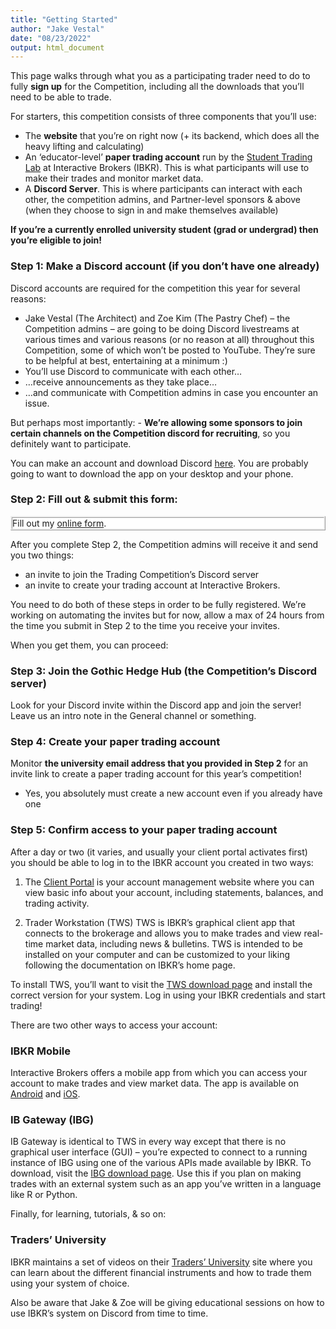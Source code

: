 ```yaml
---
title: "Getting Started"
author: "Jake Vestal"
date: "08/23/2022"
output: html_document
---
```


This page walks through what you as a participating trader need to do to fully 
**sign up** for the Competition, including all the downloads that you'll need to 
be able to trade.

For starters, this competition consists of three components that you'll use:

- The **website** that you're on right now (+ its backend, which does all the 
  heavy lifting and calculating)
- An 'educator-level' **paper trading account** run by the [Student Trading
  Lab](https://www.interactivebrokers.com/en/accounts/educator.php) at
  Interactive Brokers (IBKR). This is what participants will use to make their 
  trades and monitor market data.
- A **Discord Server**. This is where participants can interact with each other,
  the competition admins, and Partner-level sponsors & above (when they choose 
  to sign in and make themselves available)
  
**If you're a currently enrolled university student (grad or undergrad) then 
you're eligible to join!**

### Step 1: Make a Discord account (if you don't have one already)
Discord accounts are required for the competition this year for several reasons:

 - Jake Vestal (The Architect) and Zoe Kim (The Pastry Chef) -- the Competition 
 admins -- are going to be doing Discord livestreams at various times and 
 various reasons (or no reason at all) throughout this Competition, some of 
 which won't be posted to YouTube. They're sure to be helpful at best, 
 entertaining at a minimum :)
 - You'll use Discord to communicate with each other...
 - ...receive announcements as they take place...
 - ...and communicate with Competition admins in case you encounter an issue.
 
But perhaps most importantly:
 - **We're allowing some sponsors to join certain channels on the Competition 
 discord for recruiting**, so you definitely want to participate.

You can make an account and download Discord [here](https://discord.com/). You 
are probably going to want to download the app on your desktop and your phone.

### Step 2: Fill out & submit this form:
<div id="wufoo-div" style="background-color:#fff;border-style:ridge;">
<div id="wufoo-q7j67ol08e8luq" style => Fill out my <a href="https://dukefinance.wufoo.com/forms/q7j67ol08e8luq">online form</a>. </div> <script type="text/javascript"> var q7j67ol08e8luq; (function(d, t) { var s = d.createElement(t), options = { 'userName':'dukefinance', 'formHash':'q7j67ol08e8luq', 'autoResize':true, 'height':'866', 'async':true, 'host':'wufoo.com', 'header':'show', 'ssl':true }; s.src = ('https:' == d.location.protocol ?'https://':'http://') + 'secure.wufoo.com/scripts/embed/form.js'; s.onload = s.onreadystatechange = function() { var rs = this.readyState; if (rs) if (rs != 'complete') if (rs != 'loaded') return; try { q7j67ol08e8luq = new WufooForm(); q7j67ol08e8luq.initialize(options); q7j67ol08e8luq.display(); } catch (e) { } }; var scr = d.getElementsByTagName(t)[0], par = scr.parentNode; par.insertBefore(s, scr); })(document, 'script'); </script></div>

After you complete Step 2, the Competition admins will receive it and send you two things:

  - an invite to join the Trading Competition's Discord server 
  - an invite to create your trading account at Interactive Brokers. 
  
You need to do both of these steps in order to be fully registered. We're 
working on automating the invites but for now, allow a max of 24 hours from the 
time you submit in Step 2 to the time you receive your invites.

When you get them, you can proceed:

### Step 3: Join the Gothic Hedge Hub (the Competition's Discord server)
Look for your Discord invite within the Discord app and join the server! Leave
us an intro note in the General channel or something.

### Step 4: Create your paper trading account
Monitor **the university email address that you provided in Step 2** for an 
invite link to create a paper trading account for this year's competition!

  - Yes, you absolutely must create a new account even if you already have one
  
### Step 5: Confirm access to your paper trading account
After a day or two (it varies, and usually your client portal activates first) 
you should be able to log in to the IBKR account you created in two ways:

  1. The [Client Portal](https://ndcdyn.interactivebrokers.com/sso/Login?forwardTo=22&locale=en_US)
    is your account management website where you can view basic info about your
    account, including statements, balances, and trading activity.

  2. Trader Workstation (TWS)
  TWS is IBKR's graphical client app that connects to the brokerage and allows 
  you to make trades and view real-time market data, including news & bulletins. 
  TWS is intended to be installed on your computer and can be customized to your
  liking following the documentation on IBKR's home page.

  To install TWS, you'll want to visit the [TWS download page](https://www.interactivebrokers.com/en/index.php?f=16040) 
  and install the correct version for your system. Log in using your IBKR 
  credentials and start trading!


There are two other ways to access your account:

### IBKR Mobile

Interactive Brokers offers a mobile app from which you can access your account
to make trades and view market data. The app is available on 
[Android](https://play.google.com/store/apps/details?id=atws.app&hl=en_US&gl=US)
and [iOS](https://apps.apple.com/us/app/ibkr-mobile-invest-worldwide/id454558592).


### IB Gateway (IBG)

IB Gateway is identical to TWS in every way except that there is no graphical
user interface (GUI) -- you're expected to connect to a running instance of IBG
using one of the various APIs made available by IBKR. To download, visit the
[IBG download page](https://www.interactivebrokers.com/en/index.php?f=16457).
Use this if you plan on making trades with an external system such as an app
you've written in a language like R or Python.

Finally, for learning, tutorials, & so on:

### Traders' University

IBKR maintains a set of videos on their [Traders' University](https://www.interactivebrokers.com/en/index.php?f=1350) 
site where you can learn about the different financial instruments and how to
trade them using your system of choice.

Also be aware that Jake & Zoe will be giving educational sessions on how to use 
IBKR's system on Discord from time to time.
